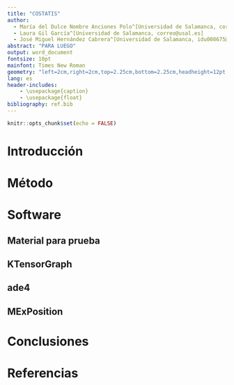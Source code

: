 ```yaml
---
title: "COSTATIS"
author: 
  - María del Dulce Nombre Anciones Polo^[Universidad de Salamanca, correo@usal.es]
  - Laura Gil García^[Universidad de Salamanca, correo@usal.es]
  - José Miguel Hernández Cabrera^[Universidad de Salamanca, idu008675@usal.es]
abstract: "PARA LUEGO"
output: word_document
fontsize: 10pt
mainfont: Times New Roman
geometry: "left=2cm,right=2cm,top=2.25cm,bottom=2.25cm,headheight=12pt,letterpaper"
lang: es
header-includes:
    - \usepackage{caption}
    - \usepackage{float}
bibliography: ref.bib
---
```


```r
knitr::opts_chunk$set(echo = FALSE)
```

# Introducción

# Método

# Software

## Material para prueba

## KTensorGraph

## ade4

## MExPosition

# Conclusiones

# Referencias



